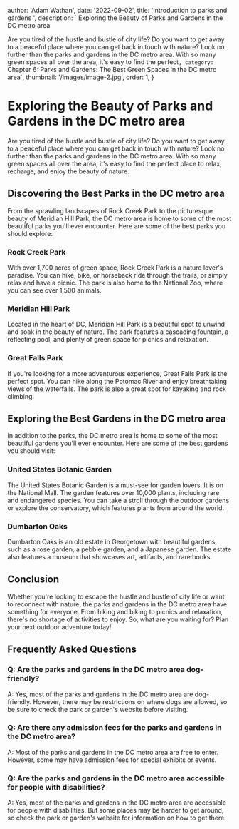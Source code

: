 
  author: 'Adam Wathan',
  date: '2022-09-02',
  title: 'Introduction to parks and gardens ',
  description: ` Exploring the Beauty of Parks and Gardens in the DC metro area

Are you tired of the hustle and bustle of city life? Do you want to get away to a peaceful place where you can get back in touch with nature? Look no further than the parks and gardens in the DC metro area. With so many green spaces all over the area, it's easy to find the perfect`,
  category: `Chapter 6: Parks and Gardens: The Best Green Spaces in the DC metro area`,
  thumbnail: '/images/image-2.jpg',
  order: 1,
}

        
# Exploring the Beauty of Parks and Gardens in the DC metro area

Are you tired of the hustle and bustle of city life? Do you want to get away to a peaceful place where you can get back in touch with nature? Look no further than the parks and gardens in the DC metro area. With so many green spaces all over the area, it's easy to find the perfect place to relax, recharge, and enjoy the beauty of nature.

## Discovering the Best Parks in the DC metro area

From the sprawling landscapes of Rock Creek Park to the picturesque beauty of Meridian Hill Park, the DC metro area is home to some of the most beautiful parks you'll ever encounter. Here are some of the best parks you should explore:

### Rock Creek Park

With over 1,700 acres of green space, Rock Creek Park is a nature lover's paradise. You can hike, bike, or horseback ride through the trails, or simply relax and have a picnic. The park is also home to the National Zoo, where you can see over 1,500 animals.

### Meridian Hill Park

Located in the heart of DC, Meridian Hill Park is a beautiful spot to unwind and soak in the beauty of nature. The park features a cascading fountain, a reflecting pool, and plenty of green space for picnics and relaxation.

### Great Falls Park

If you're looking for a more adventurous experience, Great Falls Park is the perfect spot. You can hike along the Potomac River and enjoy breathtaking views of the waterfalls. The park is also a great spot for kayaking and rock climbing.

## Exploring the Best Gardens in the DC metro area

In addition to the parks, the DC metro area is home to some of the most beautiful gardens you'll ever encounter. Here are some of the best gardens you should visit:

### United States Botanic Garden

The United States Botanic Garden is a must-see for garden lovers. It is on the National Mall. The garden features over 10,000 plants, including rare and endangered species. You can take a stroll through the outdoor gardens or explore the conservatory, which features plants from around the world.

### Dumbarton Oaks

Dumbarton Oaks is an old estate in Georgetown with beautiful gardens, such as a rose garden, a pebble garden, and a Japanese garden. The estate also features a museum that showcases art, artifacts, and rare books.

## Conclusion

Whether you're looking to escape the hustle and bustle of city life or want to reconnect with nature, the parks and gardens in the DC metro area have something for everyone. From hiking and biking to picnics and relaxation, there's no shortage of activities to enjoy. So, what are you waiting for? Plan your next outdoor adventure today!

## Frequently Asked Questions

### Q: Are the parks and gardens in the DC metro area dog-friendly?

A: Yes, most of the parks and gardens in the DC metro area are dog-friendly. However, there may be restrictions on where dogs are allowed, so be sure to check the park or garden's website before visiting.

### Q: Are there any admission fees for the parks and gardens in the DC metro area?

A: Most of the parks and gardens in the DC metro area are free to enter. However, some may have admission fees for special exhibits or events.

### Q: Are the parks and gardens in the DC metro area accessible for people with disabilities?

A: Yes, most of the parks and gardens in the DC metro area are accessible for people with disabilities. But some places may be harder to get around, so check the park or garden's website for information on how to get there.


        